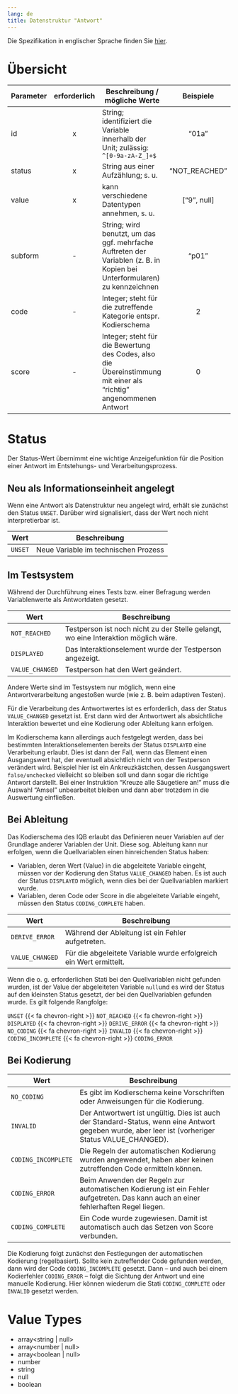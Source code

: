 ```yaml
---
lang: de
title: Datenstruktur "Antwort"
---
```


Die Spezifikation in englischer Sprache finden Sie [hier](https://iqb-berlin.github.io/responses).

# Übersicht

| Parameter | erforderlich | Beschreibung / mögliche Werte | Beispiele |
|--|:-:|------------------|:--:|
| id | x | String; identifiziert die Variable innerhalb der Unit; zulässig: `^[0-9a-zA-Z_]+$` | "01a" |
| status | x | String aus einer Aufzählung; s. u. | "NOT_REACHED" |
| value | x | kann verschiedene Datentypen annehmen, s. u. | ["9", null] |
| subform | - | String; wird benutzt, um das ggf. mehrfache Auftreten der Variablen (z. B. in Kopien bei Unterformularen) zu kennzeichnen | "p01" |
| code | - | Integer; steht für die zutreffende Kategorie entspr. Kodierschema | 2 |
| score | - | Integer; steht für die Bewertung des Codes, also die Übereinstimmung mit einer als "richtig" angenommenen Antwort | 0 |

# Status

Der Status-Wert übernimmt eine wichtige Anzeigefunktion für die Position einer Antwort im Entstehungs- und Verarbeitungsprozess.

## Neu als Informationseinheit angelegt

Wenn eine Antwort als Datenstruktur neu angelegt wird, erhält sie zunächst den Status `UNSET`. Darüber wird signalisiert, dass der Wert noch nicht interpretierbar ist.

| Wert | Beschreibung |
|--|-------------|
| `UNSET` | Neue Variable im technischen Prozess |

## Im Testsystem

Während der Durchführung eines Tests bzw. einer Befragung werden Variablenwerte als Antwortdaten gesetzt.

| Wert | Beschreibung |
|--|-------------|
|`NOT_REACHED` | Testperson ist noch nicht zu der Stelle gelangt, wo eine Interaktion möglich wäre. |
| `DISPLAYED` | Das Interaktionselement wurde der Testperson angezeigt. |
| `VALUE_CHANGED` | Testperson hat den Wert geändert. |

Andere Werte sind im Testsystem nur möglich, wenn eine Antwortverarbeitung angestoßen wurde (wie z. B. beim adaptiven Testen).

Für die Verarbeitung des Antwortwertes ist es erforderlich, dass der Status `VALUE_CHANGED` gesetzt ist. Erst dann wird der Antwortwert als absichtliche Interaktion bewertet und eine Kodierung oder Ableitung kann erfolgen.

Im Kodierschema kann allerdings auch festgelegt werden, dass bei bestimmten Interaktionselementen bereits der Status `DISPLAYED` eine Verarbeitung erlaubt. Dies ist dann der Fall, wenn das Element einen Ausgangswert hat, der eventuell absichtlich nicht von der Testperson verändert wird. Beispiel hier ist ein Ankreuzkästchen, dessen Ausgangswert `false/unchecked` vielleicht so bleiben soll und dann sogar die richtige Antwort darstellt. Bei einer Instruktion "Kreuze alle Säugetiere an!" muss die Auswahl "Amsel" unbearbeitet bleiben und dann aber trotzdem in die Auswertung einfließen.

## Bei Ableitung

Das Kodierschema des IQB erlaubt das Definieren neuer Variablen auf der Grundlage anderer Variablen der Unit. Diese sog. Ableitung kann nur erfolgen, wenn die Quellvariablen einen hinreichenden Status haben:

* Variablen, deren Wert (Value) in die abgeleitete Variable eingeht, müssen vor der Kodierung den Status `VALUE_CHANGED` haben. Es ist auch der Status `DISPLAYED` möglich, wenn dies bei der Quellvariablen markiert wurde.
* Variablen, deren Code oder Score in die abgeleitete Variable eingeht, müssen den Status `CODING_COMPLETE` haben.

| Wert | Beschreibung |
|--|-------------|
| `DERIVE_ERROR` | Während der Ableitung ist ein Fehler aufgetreten. |
| `VALUE_CHANGED` | Für die abgeleitete Variable wurde erfolgreich ein Wert ermittelt. |

Wenn die o. g. erforderlichen Stati bei den Quellvariablen nicht gefunden wurden, ist der Value der abgeleiteten Variable `null`und es wird der Status auf den kleinsten Status gesetzt, der bei den Quellvariablen gefunden wurde. Es gilt folgende Rangfolge:

`UNSET` {{< fa chevron-right >}} `NOT_REACHED` {{< fa chevron-right >}} `DISPLAYED` {{< fa chevron-right >}} `DERIVE_ERROR` {{< fa chevron-right >}} `NO_CODING` {{< fa chevron-right >}} `INVALID` {{< fa chevron-right >}} `CODING_INCOMPLETE` {{< fa chevron-right >}} `CODING_ERROR`

## Bei Kodierung

| Wert | Beschreibung |
|--|-------------|
| `NO_CODING` | Es gibt im Kodierschema keine Vorschriften oder Anweisungen für die Kodierung. |
| `INVALID` | Der Antwortwert ist ungültig. Dies ist auch der Standard-Status, wenn eine Antwort gegeben wurde, aber leer ist (vorheriger Status VALUE_CHANGED). |
| `CODING_INCOMPLETE` | Die Regeln der automatischen Kodierung wurden angewendet, haben aber keinen zutreffenden Code ermitteln können. |
| `CODING_ERROR` | Beim Anwenden der Regeln zur automatischen Kodierung ist ein Fehler aufgetreten. Das kann auch an einer fehlerhaften Regel liegen. |
| `CODING_COMPLETE` | Ein Code wurde zugewiesen. Damit ist automatisch auch das Setzen von Score verbunden. |

Die Kodierung folgt zunächst den Festlegungen der automatischen Kodierung (regelbasiert). Sollte kein zutreffender Code gefunden werden, dann wird der Code `CODING_INCOMPLETE` gesetzt. Dann -- und auch bei einem Kodierfehler `CODING_ERROR` -- folgt die Sichtung der Antwort und eine manuelle Kodierung. Hier können wiederum die Stati `CODING_COMPLETE` oder `INVALID` gesetzt werden.

# Value Types

* array<string | null>
* array<number | null>
* array<boolean | null>
* number
* string
* null
* boolean
